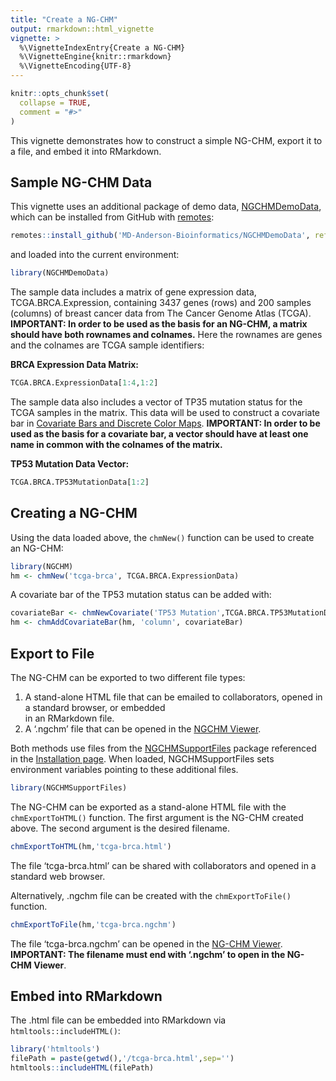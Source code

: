 ```yaml
---
title: "Create a NG-CHM"
output: rmarkdown::html_vignette
vignette: >
  %\VignetteIndexEntry{Create a NG-CHM}
  %\VignetteEngine{knitr::rmarkdown}
  %\VignetteEncoding{UTF-8}
---
```


```r
knitr::opts_chunk$set(
  collapse = TRUE,
  comment = "#>"
)
```

This vignette demonstrates how to construct a simple NG-CHM, export it to a file, and embed it into RMarkdown.

## Sample NG-CHM Data

This vignette uses an additional package of demo data, [NGCHMDemoData](https://github.com/MD-Anderson-Bioinformatics/NGCHMDemoData), 
which can be installed from GitHub with [remotes](https://cran.r-project.org/web/packages/remotes/index.html"):

```r
remotes::install_github('MD-Anderson-Bioinformatics/NGCHMDemoData', ref='main')
```

and loaded into the current environment:

```r
library(NGCHMDemoData)
```

The sample data includes a matrix of gene expression data, TCGA.BRCA.Expression, containing 3437 genes (rows) and 200 samples 
(columns) of breast cancer data from The Cancer Genome Atlas (TCGA). **IMPORTANT: In order to be used as the basis for an NG-CHM, a matrix should have both
rownames and colnames.** Here the rownames are genes and the colnames are TCGA sample identifiers:

**BRCA Expression Data Matrix:**

```r
TCGA.BRCA.ExpressionData[1:4,1:2]
```

The sample data also includes a vector of TP35 mutation status for the TCGA samples in the matrix. This 
data will be used to construct a covariate bar in 
[Covariate Bars and Discrete Color Maps](covariate-bars-and-discrete-color-maps.html). 
**IMPORTANT: In order to be used as the basis for a covariate bar,
a vector should have at least one name in common with the colnames of the matrix.**

**TP53 Mutation Data Vector:**

```r
TCGA.BRCA.TP53MutationData[1:2]
```

## Creating a NG-CHM

Using the data loaded above, the `chmNew()` function can be used to create an NG-CHM:

```r
library(NGCHM)
hm <- chmNew('tcga-brca', TCGA.BRCA.ExpressionData)
```

A covariate bar of the TP53 mutation status can be added with:

```r
covariateBar <- chmNewCovariate('TP53 Mutation',TCGA.BRCA.TP53MutationData)
hm <- chmAddCovariateBar(hm, 'column', covariateBar)
```


## Export to File

The NG-CHM can be exported to two different file types:

1. A stand-alone HTML file that can be emailed to collaborators, opened in a standard browser, or embedded  
   in an RMarkdown file.
2. A '.ngchm' file that can be opened in the [NGCHM Viewer](https://www.ngchm.net/Downloads/ngChmApp.html).

Both methods use files from the [NGCHMSupportFiles](https://github.com/MD-Anderson-Bioinformatics/NGCHMSupportFiles) package 
referenced in the [Installation page](Installation.html). When loaded, NGCHMSupportFiles 
sets environment variables pointing to these additional files.

```r
library(NGCHMSupportFiles)
```

The NG-CHM can be exported as a stand-alone HTML file with the `chmExportToHTML()` function.
The first argument is the NG-CHM created above. The second argument is the desired filename.

```r
chmExportToHTML(hm,'tcga-brca.html')
```

The file 'tcga-brca.html' can be shared with collaborators and opened in a standard web browser.

Alternatively, .ngchm file can be created with the `chmExportToFile()` function.


```r
chmExportToFile(hm,'tcga-brca.ngchm')
```

The file 'tcga-brca.ngchm' can be opened in the [NG-CHM Viewer](https://www.ngchm.net/Downloads/ngChmApp.html). 
**IMPORTANT: The filename must end with '.ngchm' to open in the NG-CHM Viewer**. 


## Embed into RMarkdown

The .html file can be embedded into RMarkdown via `htmltools::includeHTML()`:

```r
library('htmltools')
filePath = paste(getwd(),'/tcga-brca.html',sep='')
htmltools::includeHTML(filePath)
```


